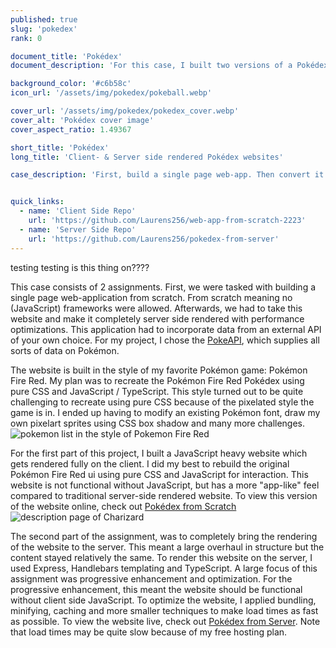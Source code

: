 ```yaml
---
published: true
slug: 'pokedex'
rank: 0

document_title: 'Pokédex'
document_description: 'For this case, I built two versions of a Pokédex website. A single page web application and a server side, progressively enhanced website.'

background_color: '#c6b58c'
icon_url: '/assets/img/pokedex/pokeball.webp'

cover_url: '/assets/img/pokedex/pokedex_cover.webp'
cover_alt: 'Pokédex cover image'
cover_aspect_ratio: 1.49367

short_title: 'Pokédex'
long_title: 'Client- & Server side rendered Pokédex websites'

case_description: 'First, build a single page web-app. Then convert it to a progressively enhanced server side rendered web-app.'


quick_links:
  - name: 'Client Side Repo'
    url: 'https://github.com/Laurens256/web-app-from-scratch-2223'
  - name: 'Server Side Repo'
    url: 'https://github.com/Laurens256/pokedex-from-server'
---
```


testing testing is this thing on????

This case consists of 2 assignments. First, we were tasked with building a single page web-application from scratch. From scratch meaning no (JavaScript) frameworks were allowed. Afterwards, we had to take this website and make it completely server side rendered with performance optimizations. This application had to incorporate data from an external API of your own choice. For my project, I chose the [PokeAPI](https://pokeapi.co/), which supplies all sorts of data on Pokémon.

The website is built in the style of my favorite Pokémon game: Pokémon Fire Red. My plan was to recreate the Pokémon Fire Red Pokédex using pure CSS and JavaScript / TypeScript. This style turned out to be quite challenging to recreate using pure CSS because of the pixelated style the game is in. I ended up having to modify an existing Pokémon font, draw my own pixelart sprites using CSS box shadow and many more challenges.
![pokemon list in the style of Pokemon Fire Red](/assets/img/pokedex/pokemon_list.webp)

For the first part of this project, I built a JavaScript heavy website which gets rendered fully on the client. I did my best to rebuild the original Pokémon Fire Red ui using pure CSS and JavaScript for interaction. This website is not functional without JavaScript, but has a more "app-like" feel compared to traditional server-side rendered website. To view this version of the website online, check out [Pokédex from Scratch](https://pokedex-from-scratch.vercel.app/)
![description page of Charizard](/assets/img/pokedex/charizard_description.webp)

The second part of the assignment, was to completely bring the rendering of the website to the server. This meant a large overhaul in structure but the content stayed relatively the same. To render this website on the server, I used Express, Handlebars templating and TypeScript. A large focus of this assignment was progressive enhancement and optimization. For the progressive enhancement, this meant the website should be functional without client side JavaScript. To optimize the website, I applied bundling, minifying, caching and more smaller techniques to make load times as fast as possible. To view the website live, check out [Pokédex from Server](https://pokedex-from-server.onrender.com). Note that load times may be quite slow because of my free hosting plan.
